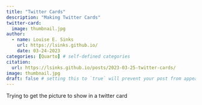 ```yaml
---
title: "Twitter Cards"
description: "Making Twitter Cards"
twitter-card:
  image: thumbnail.jpg
author:
  - name: Louise E. Sinks
    url: https://lsinks.github.io/
    date: 03-24-2023
categories: [Quarto] # self-defined categories
citation:
  url: https://lsinks.github.io/posts/2023-03-25-twitter-cards/ 
image: thumbnail.jpg
draft: false # setting this to `true` will prevent your post from appearing on your listing page until you're ready!
---
```


Trying to get the picture to show in a twitter card
